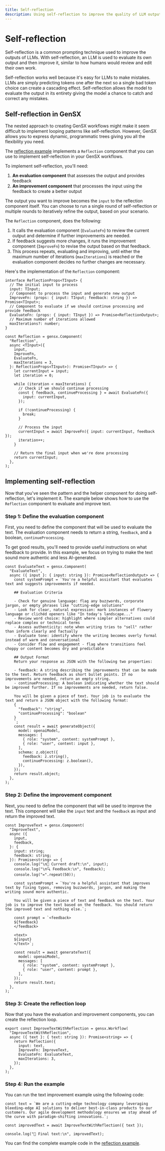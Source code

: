 ```yaml
---
title: Self-reflection
description: Using self-reflection to improve the quality of LLM outputs
---
```


# Self-reflection

Self-reflection is a common prompting technique used to improve the outputs of LLMs. With self-reflection, an LLM is used to evaluate its own output and then improve it, similar to how humans would review and edit their own work.

Self-reflection works well because it's easy for LLMs to make mistakes. LLMs are simply predicting tokens one after the next so a single bad token choice can create a cascading effect. Self-reflection allows the model to evaluate the output in its entirety giving the model a chance to catch and correct any mistakes.

## Self-reflection in GenSX

The nested approach to creating GenSX workflows might make it seem difficult to implement looping patterns like self-reflection. However, GenSX allows you to express dynamic, programmatic trees giving you all the flexibility you need.

The [reflection example](https://github.com/gensx-inc/gensx/tree/main/examples/reflection) implements a `Reflection` component that you can use to implement self-reflection in your GenSX workflows.

To implement self-reflection, you'll need:

1. **An evaluation component** that assesses the output and provides feedback
2. **An improvement component** that processes the input using the feedback to create a better output

The output you want to improve becomes the `input` to the reflection component itself. You can choose to run a single round of self-reflection or multiple rounds to iteratively refine the output, based on your scenario.

The `Reflection` component, does the following:

1. It calls the evaluation component (`EvaluateFn`) to review the current output and determine if further improvements are needed.
2. If feedback suggests more changes, it runs the improvement component (`ImproveFn`) to revise the output based on that feedback.
3. This process repeats, evaluating and improving, until either the maximum number of iterations (`maxIterations`) is reached or the evaluation component decides no further changes are necessary.

Here's the implementation of the `Reflection` component:

```tsx
interface ReflectionProps<TInput> {
  // The initial input to process
  input: TInput;
  // Component to process the input and generate new output
  ImproveFn: (props: { input: TInput; feedback: string }) => Promise<TInput>;
  // Component to evaluate if we should continue processing and provide feedback
  EvaluateFn: (props: { input: TInput }) => Promise<ReflectionOutput>;
  // Maximum number of iterations allowed
  maxIterations?: number;
}

const Reflection = gensx.Component(
  "Reflection",
  async <TInput>({
    input,
    ImproveFn,
    EvaluateFn,
    maxIterations = 3,
  }: ReflectionProps<TInput>): Promise<TInput> => {
    let currentInput = input;
    let iteration = 0;

    while (iteration < maxIterations) {
      // Check if we should continue processing
      const { feedback, continueProcessing } = await EvaluateFn({
        input: currentInput,
      });

      if (!continueProcessing) {
        break;
      }

      // Process the input
      currentInput = await ImproveFn({ input: currentInput, feedback });
      iteration++;
    }

    // Return the final input when we're done processing
    return currentInput;
  },
);
```

## Implementing self-reflection

Now that you've seen the pattern and the helper component for doing self-reflection, let's implement it. The example below shows how to use the `Reflection` component to evaluate and improve text.

### Step 1: Define the evaluation component

First, you need to define the component that will be used to evaluate the text. The evaluation component needs to return a string, `feedback`, and a boolean, `continueProcessing`.

To get good results, you'll need to provide useful instructions on what feedback to provide. In this example, we focus on trying to make the text sound more authentic and less AI-generated.

```tsx
const EvaluateText = gensx.Component(
  "EvaluateText",
  async ({ input }: { input: string }): Promise<ReflectionOutput> => {
    const systemPrompt = `You're a helpful assistant that evaluates text and suggests improvements if needed.

    ## Evaluation Criteria

    - Check for genuine language: flag any buzzwords, corporate jargon, or empty phrases like "cutting-edge solutions"
    - Look for clear, natural expression: mark instances of flowery language or clichéd openers like "In today's landscape..."
    - Review word choice: highlight where simpler alternatives could replace complex or technical terms
    - Assess authenticity: note when writing tries to "sell" rather than inform clearly and factually
    - Evaluate tone: identify where the writing becomes overly formal instead of warm and conversational
    - Consider flow and engagement - flag where transitions feel choppy or content becomes dry and predictable

    ## Output Format
    Return your response as JSON with the following two properties:

    - feedback: A string describing the improvements that can be made to the text. Return feedback as short bullet points. If no improvements are needed, return an empty string.
    - continueProcessing: A boolean indicating whether the text should be improved further. If no improvements are needed, return false.

    You will be given a piece of text. Your job is to evaluate the text and return a JSON object with the following format:
    {
      "feedback": "string",
      "continueProcessing": "boolean"
    }
    `;
    const result = await generateObject({
      model: openaiModel,
      messages: [
        { role: "system", content: systemPrompt },
        { role: "user", content: input },
      ],
      schema: z.object({
        feedback: z.string(),
        continueProcessing: z.boolean(),
      }),
    });
    return result.object;
  },
);
```

### Step 2: Define the improvement component

Next, you need to define the component that will be used to improve the text. This component will take the `input` text and the `feedback` as input and return the improved text.

```tsx
const ImproveText = gensx.Component(
  "ImproveText",
  async ({
    input,
    feedback,
  }: {
    input: string;
    feedback: string;
  }): Promise<string> => {
    console.log("\n📝 Current draft:\n", input);
    console.log("\n🔍 Feedback:\n", feedback);
    console.log("=".repeat(50));

    const systemPrompt = `You're a helpful assistant that improves text by fixing typos, removing buzzwords, jargon, and making the writing sound more authentic.

    You will be given a piece of text and feedback on the text. Your job is to improve the text based on the feedback. You should return the improved text and nothing else.`;

    const prompt = `<feedback>
    ${feedback}
    </feedback>

    <text>
    ${input}
    </text>`;

    const result = await generateText({
      model: openaiModel,
      messages: [
        { role: "system", content: systemPrompt },
        { role: "user", content: prompt },
      ],
    });
    return result.text;
  },
);
```

### Step 3: Create the reflection loop

Now that you have the evaluation and improvement components, you can create the reflection loop.

```tsx
export const ImproveTextWithReflection = gensx.Workflow(
  "ImproveTextWithReflection",
  async ({ text }: { text: string }): Promise<string> => {
    return Reflection({
      input: text,
      ImproveFn: ImproveText,
      EvaluateFn: EvaluateText,
      maxIterations: 3,
    });
  },
);
```

### Step 4: Run the example

You can run the text improvement example using the following code:

```tsx
const text = `We are a cutting-edge technology company leveraging bleeding-edge AI solutions to deliver best-in-class products to our customers. Our agile development methodology ensures we stay ahead of the curve with paradigm-shifting innovations.`;

const improvedText = await ImproveTextWithReflection({ text });

console.log("🎯 Final text:\n", improvedText);
```

You can find the complete example code in the [reflection example](https://github.com/gensx-inc/gensx/tree/main/examples/reflection).

